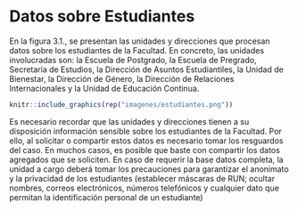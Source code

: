# Datos sobre Estudiantes

En la figura 3.1., se presentan las unidades y direcciones que procesan datos sobre los estudiantes de la Facultad. En concreto, las unidades involucradas son: la Escuela de Postgrado, la Escuela de Pregrado, Secretaría de Estudios, la Dirección de Asuntos Estudiantiles, la Unidad de Bienestar, la Dirección de Género, la Dirección de Relaciones Internacionales y la Unidad de Educación Continua. 

```r

knitr::include_graphics(rep("imagenes/estudiantes.png"))
```

Es necesario recordar que las unidades y direcciones tienen a su disposición información sensible sobre los estudiantes de la Facultad. Por ello, al solicitar o compartir estos datos es necesario tomar los resguardos del caso. En muchos casos, es posible que baste con compartir los datos agregados que se soliciten. En caso de requerir la base datos completa, la unidad a cargo deberá tomar los precauciones para garantizar el anonimato y la privacidad de los estudiantes (establecer máscaras de RUN; ocultar nombres, correos electrónicos, números telefónicos y cualquier dato que permitan la identificación personal de un estudiante)